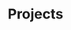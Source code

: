 ---
title: 'Projects'
description: 'Display inline code and code blocks'
icon: 'list-ul'
tag: 'Organization'
---